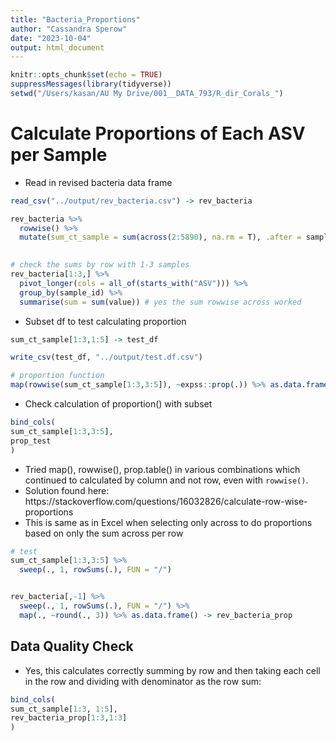 ```yaml
---
title: "Bacteria_Proportions"
author: "Cassandra Sperow"
date: "2023-10-04"
output: html_document
---
```


```r
knitr::opts_chunk$set(echo = TRUE)
suppressMessages(library(tidyverse))
setwd("/Users/kasan/AU My Drive/001__DATA_793/R_dir_Corals_")
```

# Calculate Proportions of Each ASV per Sample

- Read in revised bacteria data frame 
```r
read_csv("../output/rev_bacteria.csv") -> rev_bacteria
```


```r
rev_bacteria %>% 
  rowwise() %>% 
  mutate(sum_ct_sample = sum(across(2:5890), na.rm = T), .after = sample_id) -> sum_ct_sample
  
```


```r
# check the sums by row with 1-3 samples
rev_bacteria[1:3,] %>% 
  pivot_longer(cols = all_of(starts_with("ASV"))) %>% 
  group_by(sample_id) %>% 
  summarise(sum = sum(value)) # yes the sum rowwise across worked
```

- Subset df to test calculating proportion
```r
sum_ct_sample[1:3,1:5] -> test_df

write_csv(test_df, "../output/test.df.csv")

# proportion function 
map(rowwise(sum_ct_sample[1:3,3:5]), ~expss::prop(.)) %>% as.data.frame()
```

- Check calculation of proportion() with subset
```r
bind_cols(
sum_ct_sample[1:3,3:5],  
prop_test
)

```
- Tried map(), rowwise(), prop.table() in various combinations which continued to calculated by column and not row, even with ```rowwise()```. 
- Solution found here: 
https://stackoverflow.com/questions/16032826/calculate-row-wise-proportions
- This is same as in Excel when selecting only across to do proportions based on only the sum across per row
```r
# test
sum_ct_sample[1:3,3:5] %>% 
  sweep(., 1, rowSums(.), FUN = "/")


rev_bacteria[,-1] %>% 
  sweep(., 1, rowSums(.), FUN = "/") %>% 
  map(., ~round(., 3)) %>% as.data.frame() -> rev_bacteria_prop
```

## Data Quality Check
- Yes, this calculates correctly summing by row and then taking each cell in the row and dividing with denominator as the row sum:
```r
bind_cols(
sum_ct_sample[1:3, 1:5], 
rev_bacteria_prop[1:3,1:3]
)
```


```r
```


```r
```

